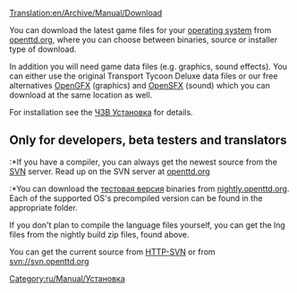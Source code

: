 [[Translation:en/Archive/Manual/Download]]
{{ru/Перевод|en/Archive/Manual/Download|0}}

{{ru/Manual/Оглавление}}
You can download the latest game files for your [[ru/Archive/Compilation and Ports/Операционная система|operating system]] from [http://www.openttd.org/download-stable openttd.org], where you can choose between binaries, source or installer type of download.

In addition you will need game data files (e.g. graphics, sound effects). You can either use the original Transport Tycoon Deluxe data files or our free alternatives [[ru/Archive/Community/OpenGFX Прочти меня|OpenGFX]] (graphics) and [[ru/Archive/Community/Замена звуковых эффектов|OpenSFX]] (sound) which you can download at the same location as well.

For installation see the [[ru/Archive/Manual/ЧЗВ Установка|ЧЗВ Установка]] for details.


== Only for developers, beta testers and translators ==
:*If you have a compiler, you can always get the newest source from the [[ru/Development/Часто задаваемые вопросы разработчика|SVN]] server. Read up on the SVN server at [http://www.openttd.org/development openttd.org]
:*You can download the [[ru/Archive/Community/ЧЗВ выпуски OpenTTD|тестовая версия]] binaries from [http://nightly.openttd.org/ nightly.openttd.org].  Each of the supported OS's precompiled version can be found in the appropriate folder.

If you don't plan to compile the language files yourself, you can get the lng files from the nightly build zip files, found above.

You can get the current source from [http://svn.openttd.org HTTP-SVN] or from svn://svn.openttd.org

[[Category:ru/Manual/Установка]]